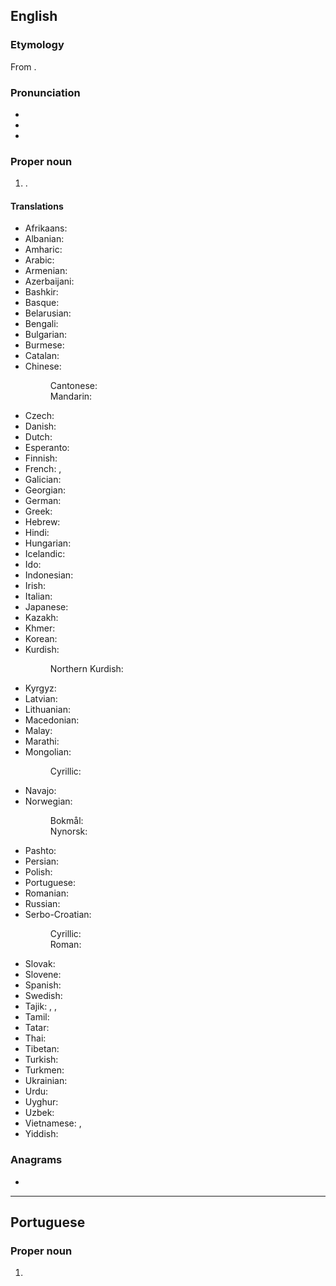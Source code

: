 ==English==
{{wikipedia}}

===Etymology===
From {{bor|en|ar|الرِّيَاض|lit=the meadows}}. {{root|en|ar|ر و ض‎}}

===Pronunciation===
* {{IPA|en|/ɹiˈjɑːd/}}
* {{audio|en|LL-Q1860 (eng)-Vealhurl-Riyadh.wav |Audio (UK)}}
* {{rhymes|en|ɑːd|s=2}}

===Proper noun===
{{en-proper noun}}

# {{place|en|capital city|c/Saudi Arabia}}.

====Translations====
{{trans-top|capital of Saudi Arabia}}
* Afrikaans: {{t|af|Riaad}}
* Albanian: {{t|sq|Riadi|m}}
* Amharic: {{t|am|ሪያድ}}
* Arabic: {{t+|ar|الرِّيَاض|f}}
* Armenian: {{t|hy|Էր Ռիադ}}
* Azerbaijani: {{t|az|Ər-Riyad}}
* Bashkir: {{t|ba|Әр-Рияд}}
* Basque: {{t+|eu|Riad}}
* Belarusian: {{t|be|Эр-Рыя́д|m}}
* Bengali: {{t|bn|রিয়াদ}}
* Bulgarian: {{t|bg|Рия́д|m}}
* Burmese: {{t|my|[[ရီယာ့ဒ်]][[မြို့]]}}
* Catalan: {{t|ca|Riad}}
* Chinese:
*: Cantonese: {{t|yue|利雅得|tr=lei6 ngaa5 dak1}}
*: Mandarin: {{t+|cmn|利雅得|tr=Lìyǎdé|sc=Hani}}
* Czech: {{t+|cs|Rijád|m}}
* Danish: {{t|da|Riyadh|n}}
* Dutch: {{t|nl|Riyad|n}}
* Esperanto: {{t+|eo|Riado}}
* Finnish: {{t+|fi|Riad}}
* French: {{t+|fr|Riyad|m}}, {{t+|fr|Riad|m}}
* Galician: {{t+|gl|Riad|f}}
* Georgian: {{t|ka|ერ-რიადი}}
* German: {{t+|de|Riad|n}}
* Greek: {{t+|el|Ριάντ|n}}
* Hebrew: {{t|he|רִיַאד|f|tr=riyad}}
* Hindi: {{t|hi|रियाद|m}}
* Hungarian: {{t+|hu|Rijád}}
* Icelandic: {{t|is|Ríad}}
* Ido: {{t|io|Riad}}
* Indonesian: {{t|id|Riyadh}}
* Irish: {{t|ga|Riad}}
* Italian: {{t|it|Riad|f}}
* Japanese: {{t+|ja|リヤド|tr=Riyado}}
* Kazakh: {{t|kk|Эр-Рияд}}
* Khmer: {{t+|km|រីយ៉ាដ}}
* Korean: {{t|ko|^리야드}}
* Kurdish:
*: Northern Kurdish: {{t+|kmr|Riyad}}
{{trans-mid}}
* Kyrgyz: {{t|ky|Эр-Рияд}}
* Latvian: {{t|lv|Rijāda|f}}
* Lithuanian: {{t|lt|Rijadas|m}}
* Macedonian: {{t|mk|Ријад|m}}
* Malay: {{t|ms|Riyadh}}
* Marathi: {{t|mr|रियाध}}
* Mongolian:
*: Cyrillic: {{t|mn|Эр-Рияд}}
* Navajo: {{t|nv|Wiyáád}}
* Norwegian:
*: Bokmål: {{t|nb|Riyadh|m}}
*: Nynorsk: {{t|nn|Riyadh|m}}
* Pashto: {{t|ps|رياض|m|tr=riyāz}}
* Persian: {{t+|fa|ریاض|tr=reyâz}}
* Polish: {{t+|pl|Rijad|m}}
* Portuguese: {{t|pt|Riade}}
* Romanian: {{t|ro|Riad|m}}
* Russian: {{t+|ru|Эр-Рия́д|m}}
* Serbo-Croatian:
*: Cyrillic: {{t|sh|Ријад|m}}
*: Roman: {{t+|sh|Rijad|m}}
* Slovak: {{t|sk|Rijád|m}}
* Slovene: {{t|sl|Riad|m}}
* Spanish: {{t+|es|Riad|m}}
* Swedish: {{t+|sv|Riyadh|n}}
* Tajik: {{t+|tg|Эр-Рияд}}, {{t|tg|Ар-Риёз}}, {{t|tg|Риёз}}
* Tamil: {{t|ta|ரியாத்}}
* Tatar: {{t|tt|Әр-Рияд}}
* Thai: {{t|th|ริยาด}}
* Tibetan: {{t|bo|རིས་ཡག}}
* Turkish: {{t+|tr|Riyad}}
* Turkmen: {{t|tk|Er-Riýad}}
* Ukrainian: {{t|uk|Ер-Рія́д|m}}
* Urdu: {{t|ur|ریاض|m|tr=riyāz}}
* Uyghur: {{t|ug|رىياد}}
* Uzbek: {{t|uz|Ar-Riyod}}
* Vietnamese: {{t|vi|E-ri-át}}, {{t|vi|Ri-i-át}}
* Yiddish: {{t|yi|ריאַד|n}}
{{trans-bottom}}

===Anagrams===
* {{anagrams|en|a=adhiry|hydria}}

----

==Portuguese==

===Proper noun===
{{pt-proper noun}}

# {{alternative form of|pt|Riade}}
